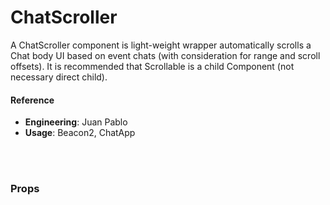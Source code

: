 
<Meta title="Utilities/UI Interactive/ChatScroller" component={ChatScroller} />

# ChatScroller

A ChatScroller component is light-weight wrapper automatically scrolls a Chat body UI based on event chats (with consideration for range and scroll offsets). It is recommended that Scrollable is a child Component (not necessary direct child).

<Canvas>
  <Story name="default">
    <Default />
  </Story>
</Canvas>

#### Reference

- **Engineering**: Juan Pablo
- **Usage**: Beacon2, ChatApp

<br />
<br />

### Props

<ArgsTable of={ChatScroller} />
